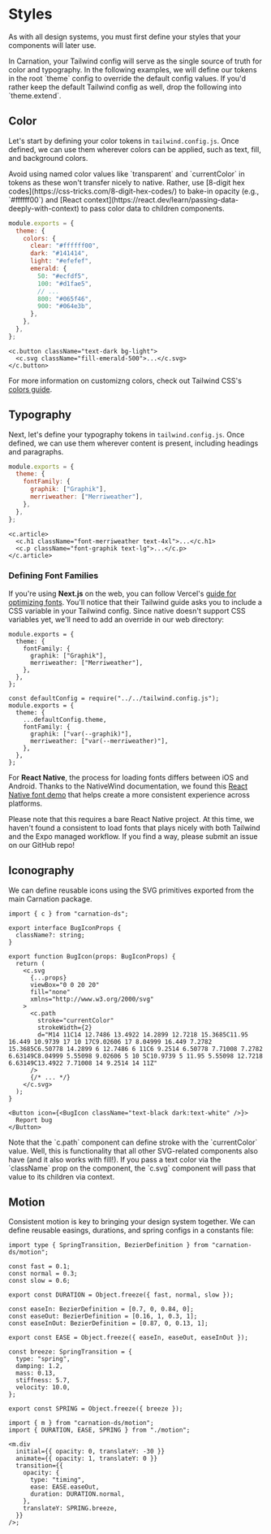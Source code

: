 # Styles

As with all design systems, you must first define your styles that your components will later use.

<Callout type="info">
  In Carnation, your Tailwind config will serve as the single source of truth
  for color and typography. In the following examples, we will define our tokens
  in the root `theme` config to override the default config values. If you'd
  rather keep the default Tailwind config as well, drop the following into
  `theme.extend`.
</Callout>

## Color

Let's start by defining your color tokens in `tailwind.config.js`. Once defined, we can use them wherever colors can be applied, such as text, fill, and background colors.

<Callout type="warning">
  Avoid using named color values like `transparent` and `currentColor` in tokens
  as these won't transfer nicely to native. Rather, use [8-digit hex
  codes](https://css-tricks.com/8-digit-hex-codes/) to bake-in opacity (e.g.,
  `#ffffff00`) and [React
  context](https://react.dev/learn/passing-data-deeply-with-context) to pass
  color data to children components.
</Callout>

```js filename="tailwind.config.js"
module.exports = {
  theme: {
    colors: {
      clear: "#ffffff00",
      dark: "#141414",
      light: "#efefef",
      emerald: {
        50: "#ecfdf5",
        100: "#d1fae5",
        // ...
        800: "#065f46",
        900: "#064e3b",
      },
    },
  },
};
```

```tsx filename="packages/ui/components/Button.tsx"
<c.button className="text-dark bg-light">
  <c.svg className="fill-emerald-500">...</c.svg>
</c.button>
```

For more information on customizng colors, check out Tailwind CSS's [colors guide](https://tailwindcss.com/docs/customizing-colors).

## Typography

Next, let's define your typography tokens in `tailwind.config.js`. Once defined, we can use them wherever content is present, including headings and paragraphs.

```js filename="tailwind.config.js"
module.exports = {
  theme: {
    fontFamily: {
      graphik: ["Graphik"],
      merriweather: ["Merriweather"],
    },
  },
};
```

```tsx filename="packages/ui/components/Article.tsx"
<c.article>
  <c.h1 className="font-merriweather text-4xl">...</c.h1>
  <c.p className="font-graphik text-lg">...</c.p>
</c.article>
```

### Defining Font Families

If you're using **Next.js** on the web, you can follow Vercel's [guide for optimizing fonts](https://nextjs.org/docs/basic-features/font-optimization#with-tailwind-css). You'll notice that their Tailwind guide asks you to include a CSS variable in your Tailwind config. Since native doesn't support CSS variables yet, we'll need to add an override in our web directory:

```tsx filename="tailwind.config.js"
module.exports = {
  theme: {
    fontFamily: {
      graphik: ["Graphik"],
      merriweather: ["Merriweather"],
    },
  },
};
```

```tsx filename="apps/web/tailwind.config.js"
const defaultConfig = require("../../tailwind.config.js");
module.exports = {
  theme: {
    ...defaultConfig.theme,
    fontFamily: {
      graphik: ["var(--graphik)"],
      merriweather: ["var(--merriweather)"],
    },
  },
};
```

For **React Native**, the process for loading fonts differs between iOS and Android. Thanks to the NativeWind documentation, we found this [React Native font demo](https://github.com/jsamr/react-native-font-demo) that helps create a more consistent experience across platforms.

<Callout type="warning">
  Please note that this requires a bare React Native project. At this time, we
  haven't found a consistent to load fonts that plays nicely with both Tailwind
  and the Expo managed workflow. If you find a way, please submit an issue on
  our GitHub repo!
</Callout>

## Iconography

We can define reusable icons using the SVG primitives exported from the main Carnation package.

```tsx filename="packages/ui/icons/BugIcon.tsx"
import { c } from "carnation-ds";

export interface BugIconProps {
  className?: string;
}

export function BugIcon(props: BugIconProps) {
  return (
    <c.svg
      {...props}
      viewBox="0 0 20 20"
      fill="none"
      xmlns="http://www.w3.org/2000/svg"
    >
      <c.path
        stroke="currentColor"
        strokeWidth={2}
        d="M14 11C14 12.7486 13.4922 14.2899 12.7218 15.3685C11.95 16.449 10.9739 17 10 17C9.02606 17 8.04999 16.449 7.2782 15.3685C6.50778 14.2899 6 12.7486 6 11C6 9.2514 6.50778 7.71008 7.2782 6.63149C8.04999 5.55098 9.02606 5 10 5C10.9739 5 11.95 5.55098 12.7218 6.63149C13.4922 7.71008 14 9.2514 14 11Z"
      />
      {/* ... */}
    </c.svg>
  );
}
```

```tsx filename="packages/ui/components/ReportBugButton.tsx"
<Button icon={<BugIcon className="text-black dark:text-white" />}>
  Report bug
</Button>
```

<Callout type="info">
  Note that the `c.path` component can define stroke with the `currentColor`
  value. Well, this is functionality that all other SVG-related components also
  have (and it also works with fill!). If you pass a text color via the
  `className` prop on the component, the `c.svg` component will pass that value
  to its children via context.
</Callout>

## Motion

Consistent motion is key to bringing your design system together. We can define reusable easings, durations, and spring configs in a constants file:

```tsx filename="packages/ui/motion.ts"
import type { SpringTransition, BezierDefinition } from "carnation-ds/motion";

const fast = 0.1;
const normal = 0.3;
const slow = 0.6;

export const DURATION = Object.freeze({ fast, normal, slow });

const easeIn: BezierDefinition = [0.7, 0, 0.84, 0];
const easeOut: BezierDefinition = [0.16, 1, 0.3, 1];
const easeInOut: BezierDefinition = [0.87, 0, 0.13, 1];

export const EASE = Object.freeze({ easeIn, easeOut, easeInOut });

const breeze: SpringTransition = {
  type: "spring",
  damping: 1.2,
  mass: 0.13,
  stiffness: 5.7,
  velocity: 10.0,
};

export const SPRING = Object.freeze({ breeze });
```

```tsx filename="packages/ui/components/Example.tsx"
import { m } from "carnation-ds/motion";
import { DURATION, EASE, SPRING } from "./motion";

<m.div
  initial={{ opacity: 0, translateY: -30 }}
  animate={{ opacity: 1, translateY: 0 }}
  transition={{
    opacity: {
      type: "timing",
      ease: EASE.easeOut,
      duration: DURATION.normal,
    },
    translateY: SPRING.breeze,
  }}
/>;
```
